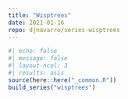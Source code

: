 ```yaml
---
title: "Wisptrees"
date: 2021-01-16
repo: djnavarro/series-wisptrees
---
```

  
```r
#| echo: false
#| message: false
#| layout-ncol: 3
#| results: asis
source(here::here("_common.R"))
build_series("wisptrees")
```
